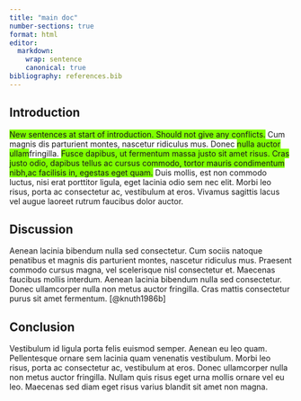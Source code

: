 ```yaml
---
title: "main doc"
number-sections: true
format: html
editor:
  markdown:
    wrap: sentence
    canonical: true
bibliography: references.bib
---
```


## Introduction

[New sentences at start of introduction. Should not give any conflicts.]{style="background-color:chartreuse;"}
Cum magnis dis parturient montes, nascetur ridiculus mus.
Donec [nulla auctor ullam]{style="background-color:chartreuse;"}fringilla.
[Fusce dapibus, ut fermentum massa justo sit amet risus. Cras justo odio, dapibus tellus ac cursus commodo, tortor mauris condimentum nibh,ac facilisis in, egestas eget quam.]{style="background-color:chartreuse;"}
Duis mollis, est non commodo luctus, nisi erat porttitor ligula, eget lacinia odio sem nec elit.
Morbi leo risus, porta ac consectetur ac, vestibulum at eros.
Vivamus sagittis lacus vel augue laoreet rutrum faucibus dolor auctor.

## Discussion

Aenean lacinia bibendum nulla sed consectetur.
Cum sociis natoque penatibus et magnis dis parturient montes, nascetur ridiculus mus.
Praesent commodo cursus magna, vel scelerisque nisl consectetur et.
Maecenas faucibus mollis interdum.
Aenean lacinia bibendum nulla sed consectetur.
Donec ullamcorper nulla non metus auctor fringilla.
Cras mattis consectetur purus sit amet fermentum.
[@knuth1986b]

## Conclusion

Vestibulum id ligula porta felis euismod semper.
Aenean eu leo quam.
Pellentesque ornare sem lacinia quam venenatis vestibulum.
Morbi leo risus, porta ac consectetur ac, vestibulum at eros.
Donec ullamcorper nulla non metus auctor fringilla.
Nullam quis risus eget urna mollis ornare vel eu leo.
Maecenas sed diam eget risus varius blandit sit amet non magna.
